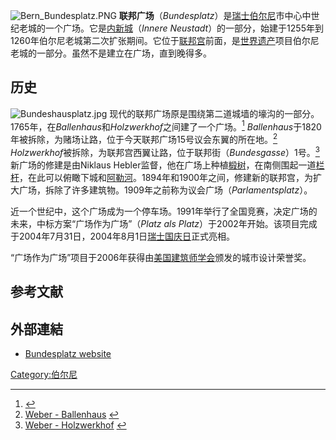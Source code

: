 [[File:Bern_Bundesplatz.PNG|thumb]]
'''联邦广场'''（''Bundesplatz''）是[[瑞士|瑞士]][[伯尔尼|伯尔尼]]市中心中世纪老城的一个广场。它是[[内新城|内新城]]（''Innere Neustadt''）的一部分，始建于1255年到1260年伯尔尼老城第二次扩张期间。它位于[[联邦宫|联邦宫]]前面，是[[世界遗产|世界遗产]]项目伯尔尼老城的一部分。虽然不是建立在广场，直到晚得多。

==历史==
[[File:Bundeshausplatz.jpg|thumb]]
现代的联邦广场原是围绕第二道城墙的壕沟的一部分。1765年，在''Ballenhaus''和''Holzwerkhof''之间建了一个广场。<ref name=Weber>{{cite book |title= Historisch-topographisches Lexikon der Stadt Bern |last= Weber |first= Berchtold |year= 1976 |url= http://www.digibern.ch/weber/weber_m.html#Bundesplatz Bundesplatz |accessdate= 28 January 2010 |deadurl= yes |archiveurl= https://web.archive.org/web/20090929061602/http://www.digibern.ch/weber/weber_m.html#Bundesplatz |archivedate= 2009年9月29日 }}{{de_icon}}</ref> ''Ballenhaus''于1820年被拆除，为赌场让路，位于今天联邦广场15号议会东翼的所在地。<ref>[http://www.digibern.ch/weber/weber_ba.html#Ballenhaus Weber - Ballenhaus] {{webarchive|url=https://web.archive.org/web/20090929061557/http://www.digibern.ch/weber/weber_ba.html |date=2009-09-29 }}</ref> ''Holzwerkhof''被拆除，为联邦宫西翼让路，位于联邦街（''Bundesgasse''）1号。<ref>[http://www.digibern.ch/weber/weber_h.html#Holzwerkhof Weber - Holzwerkhof] {{webarchive|url=https://web.archive.org/web/20090906083007/http://www.digibern.ch/weber/weber_h.html |date=2009-09-06 }}</ref> 新广场的修建是由Niklaus Hebler监督，他在广场上种植[[椴树|椴树]]，在南侧围起一道[[栏杆|栏杆]]，在此可以俯瞰下城和[[阿勒河|阿勒河]]。1894年和1900年之间，修建新的联邦宫，为扩大广场，拆除了许多建筑物。1909年之前称为议会广场（''Parlamentsplatz''）。

近一个世纪中，这个广场成为一个停车场。1991年举行了全国竞赛，决定广场的未来，中标方案“广场作为广场”（''Platz als Platz''）于2002年开始。该项目完成于2004年7月31日，2004年8月1日[[瑞士国庆日|瑞士国庆日]]正式亮相。 

“广场作为广场”项目于2006年获得由[[美国建筑师学会|美国建筑师学会]]颁发的城市设计荣誉奖。

==参考文献==
{{reflist}}
{{伯尔尼老城}}
==外部連結==
* [http://www.bundesplatz.ch/ Bundesplatz website] {{Wayback|url=http://www.bundesplatz.ch/ |date=20210226005614 }} {{de icon}}

{{coord|46|56|49.25|N|7|26|38.82|E|region:CH|display=title}}

{{DEFAULTSORT:Bundesplatz}}
[[Category:伯尔尼|Category:伯尔尼]]